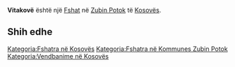 {{Fshat në Kosovës
 | Emri                = Vitakovë
| sqi_N_name = Vitakovë
| sqi_N_FULL_NAME_RO = Vitakovë
| sqi_N_FULL_NAME_ND_RO = Vitakove
| sqi_N_SORT_NAME_RG = VITAKOVE
| sqi_N_FULL_NAME_RG = Vitakovë
| sqi_N_FULL_NAME_ND_RG = Vitakove
| srp_N_name = Vitakovo
| srp_N_FULL_NAME_RO = Vitakovo
| srp_N_FULL_NAME_ND_RO = Vitakovo
| srp_N_SORT_NAME_RG = VITAKOVO
| srp_N_FULL_NAME_RG = Vitakovo
| srp_N_FULL_NAME_ND_RG = Vitakovo
| srp_NS_name = Витаково
| srp_NS_FULL_NAME_RO = Витаково
| srp_NS_FULL_NAME_ND_RO = Витаково
| srp_NS_SORT_NAME_RG = ВИТАКОВО
| srp_NS_FULL_NAME_RG = Витаково
| srp_NS_FULL_NAME_ND_RG = Витаково

 | Emri (Rasa dhanore) = 
 | Figura              = 
 | Shteti              = Kosovo
 | Komuna              = Zubin Potok
 | Kodi postar         = 
 | Sipërfaqja          = 

 | Popullsia           = 

 | Regj. i popullsisë  = 
 | Dend. e popullsisë  = 
 | Faqja zyrtare       = 
 <!--- Koordinatat ----> 
 | Gjerësia            = 42.995833
 | Gjatësia            = 20.591111
 | Lartësia            = 
}}
'''Vitakovë''' është një [[Fshat]] në [[Zubin Potok]] të [[Kosovës]].

<!-- == Gjeografia == -->
<!-- == Historia == -->
<!-- == Demografia == -->
== Shih edhe ==
{{Komuna Zubin Potok}}
{{Kosovo-Administrata-Cung}}

[[Kategoria:Fshatra në Kosovës]]
[[Kategoria:Fshatra në Kommunes Zubin Potok]]
[[Kategoria:Vendbanime në Kosovës]]